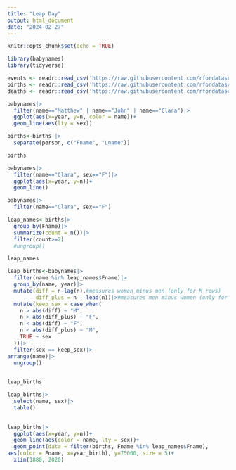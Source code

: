 ```yaml
---
title: "Leap Day"
output: html_document
date: "2024-02-27"
---
```


```r
knitr::opts_chunk$set(echo = TRUE)
```
```r
library(babynames)
library(tidyverse)
```


```r
events <- readr::read_csv('https://raw.githubusercontent.com/rfordatascience/tidytuesday/master/data/2024/2024-02-27/events.csv')
births <- readr::read_csv('https://raw.githubusercontent.com/rfordatascience/tidytuesday/master/data/2024/2024-02-27/births.csv')
deaths <- readr::read_csv('https://raw.githubusercontent.com/rfordatascience/tidytuesday/master/data/2024/2024-02-27/deaths.csv')
```

```r
babynames|>
  filter(name=="Matthew" | name=="John" | name=="Clara")|>
  ggplot(aes(x=year, y=n, color = name))+
  geom_line(aes(lty = sex))
```
```r
births<-births |>
  separate(person, c("Fname", "Lname"))

births
```

```r
babynames|>
  filter(name=="Clara", sex=="F")|>
  ggplot(aes(x=year, y=n))+
  geom_line()
```

```r
babynames|>
  filter(name=="Clara", sex=="F")
```
```r
leap_names<-births|>
  group_by(Fname)|>
  summarize(count = n())|>
  filter(count>=2)
  #ungroup()

leap_names

leap_births<-babynames|>
  filter(name %in% leap_names$Fname)|>
  group_by(name, year)|>
  mutate(diff = n-lag(n),#measures women minus men (only for M rows)
         diff_plus = n - lead(n))|>#measures men minus women (only for F rows)
  mutate(keep_sex = case_when(
    n > abs(diff) ~ "M",
    n > abs(diff_plus) ~ "F",
    n < abs(diff) ~ "F",
    n < abs(diff_plus) ~ "M",
    TRUE ~ sex
  ))|>
  filter(sex == keep_sex)|>
arrange(name)|>
  ungroup()
  

leap_births

leap_births|>
  select(name, sex)|>
  table()
  
```

```r
leap_births|>
  ggplot(aes(x=year, y=n))+
  geom_line(aes(color = name, lty = sex))+
  geom_point(data = filter(births, Fname %in% leap_names$Fname),
aes(color = Fname, x=year_birth), y=75000, size = 5)+
  xlim(1880, 2020)
```

